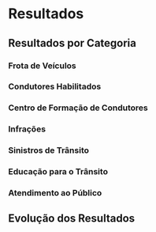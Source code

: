 # Resultados {#sec-results}

## Resultados por Categoria {#sec-results-cat}

### Frota de Veículos {#sec-results-frota}

### Condutores Habilitados {#sec-results-drivers}

### Centro de Formação de Condutores {#sec-results-cfc}

### Infrações {#sec-results-infracoes}

### Sinistros de Trânsito {#sec-results-sinistros}

### Educação para o Trânsito {#sec-results-educ}

### Atendimento ao Público {#sec-results-atend}

## Evolução dos Resultados {#sec-results-evo}